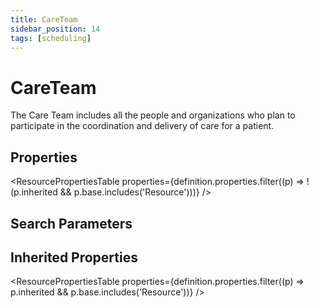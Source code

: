 ```yaml
---
title: CareTeam
sidebar_position: 14
tags: [scheduling]
---
```



# CareTeam

The Care Team includes all the people and organizations who plan to participate in the coordination and delivery of care for a patient.

## Properties

<ResourcePropertiesTable
  properties={definition.properties.filter((p) => !(p.inherited && p.base.includes('Resource')))}
/>

## Search Parameters

<SearchParamsTable searchParams={definition.searchParameters} />

## Inherited Properties

<ResourcePropertiesTable properties={definition.properties.filter((p) => p.inherited && p.base.includes('Resource'))} />
